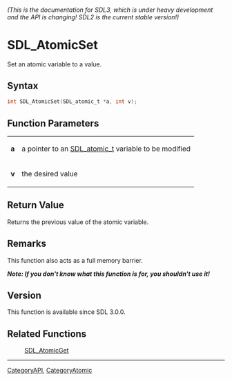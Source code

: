 ====== (This is the documentation for SDL3, which is under heavy development and the API is changing! SDL2 is the current stable version!) ======
= SDL_AtomicSet =

Set an atomic variable to a value.

== Syntax ==

<syntaxhighlight lang='c'>
int SDL_AtomicSet(SDL_atomic_t *a, int v);
</syntaxhighlight>

== Function Parameters ==

{|
|'''a'''
|a pointer to an [[SDL_atomic_t]] variable to be modified
|-
|'''v'''
|the desired value
|}

== Return Value ==

Returns the previous value of the atomic variable.

== Remarks ==

This function also acts as a full memory barrier.

'''''Note: If you don't know what this function is for, you shouldn't use
it!'''''

== Version ==

This function is available since SDL 3.0.0.

== Related Functions ==

:[[SDL_AtomicGet]]

----
[[CategoryAPI]], [[CategoryAtomic]]


